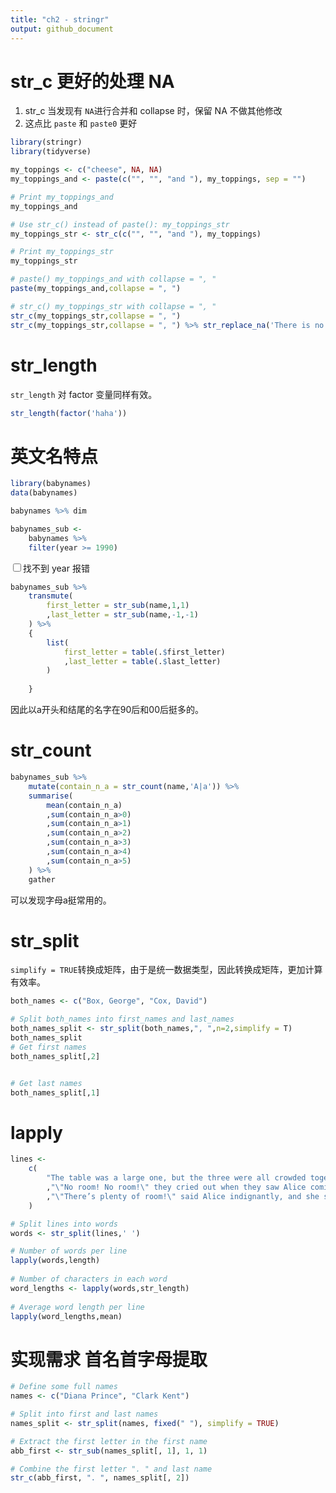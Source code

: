 ```yaml
---
title: "ch2 - stringr"
output: github_document
---
```


# str_c 更好的处理 NA

1. str_c 当发现有 `NA`进行合并和 collapse 时，保留 NA 不做其他修改
1. 这点比 `paste` 和 `paste0` 更好

```r
library(stringr)
library(tidyverse)

my_toppings <- c("cheese", NA, NA)
my_toppings_and <- paste(c("", "", "and "), my_toppings, sep = "")

# Print my_toppings_and
my_toppings_and

# Use str_c() instead of paste(): my_toppings_str
my_toppings_str <- str_c(c("", "", "and "), my_toppings)

# Print my_toppings_str
my_toppings_str

# paste() my_toppings_and with collapse = ", "
paste(my_toppings_and,collapse = ", ")

# str_c() my_toppings_str with collapse = ", "
str_c(my_toppings_str,collapse = ", ")
str_c(my_toppings_str,collapse = ", ") %>% str_replace_na('There is no value.')
```

# str_length

`str_length` 对 factor 变量同样有效。

```r
str_length(factor('haha'))
```

# 英文名特点

```r
library(babynames)
data(babynames)
```

```r
babynames %>% dim
```

```r
babynames_sub <- 
    babynames %>% 
    filter(year >= 1990)
```

<input type="checkbox" id="checkbox1" class="styled">找不到 year 报错

```r
babynames_sub %>% 
    transmute(
        first_letter = str_sub(name,1,1)
        ,last_letter = str_sub(name,-1,-1)
    ) %>% 
    {
        list(
            first_letter = table(.$first_letter)
            ,last_letter = table(.$last_letter)
        )
            
    }
```

因此以a开头和结尾的名字在90后和00后挺多的。

# str_count

```r
babynames_sub %>% 
    mutate(contain_n_a = str_count(name,'A|a')) %>% 
    summarise(
        mean(contain_n_a)
        ,sum(contain_n_a>0)
        ,sum(contain_n_a>1)
        ,sum(contain_n_a>2)
        ,sum(contain_n_a>3)
        ,sum(contain_n_a>4)
        ,sum(contain_n_a>5)
    ) %>% 
    gather
```

可以发现字母a挺常用的。

# str_split

`simplify = TRUE`转换成矩阵，由于是统一数据类型，因此转换成矩阵，更加计算有效率。

```r
both_names <- c("Box, George", "Cox, David")

# Split both_names into first_names and last_names
both_names_split <- str_split(both_names,", ",n=2,simplify = T)
both_names_split
# Get first names
both_names_split[,2]


# Get last names
both_names_split[,1]
```

# lapply

```r
lines <- 
    c(
        "The table was a large one, but the three were all crowded together at one corner of it:"
        ,"\"No room! No room!\" they cried out when they saw Alice coming."
        ,"\"There’s plenty of room!\" said Alice indignantly, and she sat down in a large arm-chair at one end of the table."
    )
```


```r
# Split lines into words
words <- str_split(lines,' ')

# Number of words per line
lapply(words,length)
  
# Number of characters in each word
word_lengths <- lapply(words,str_length)
  
# Average word length per line
lapply(word_lengths,mean)

```

# 实现需求 首名首字母提取

```r
# Define some full names
names <- c("Diana Prince", "Clark Kent")

# Split into first and last names
names_split <- str_split(names, fixed(" "), simplify = TRUE)

# Extract the first letter in the first name
abb_first <- str_sub(names_split[, 1], 1, 1)

# Combine the first letter ". " and last name
str_c(abb_first, ". ", names_split[, 2])
```


